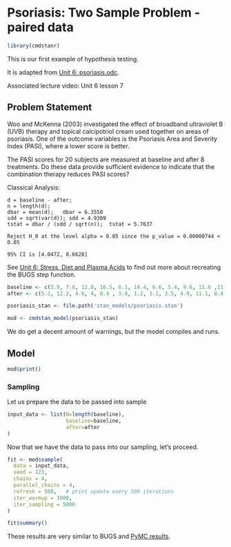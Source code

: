 # Psoriasis: Two Sample Problem - paired data {.unnumbered}

```r
library(cmdstanr)
```

This is our first example of hypothesis testing.

It is adapted from [Unit 6: psoriasis.odc](../odc_files/unit6/psoriasis.odc).

Associated lecture video: Unit 6 lesson 7

## Problem Statement


Woo and McKenna (2003) investigated the effect of broadband ultraviolet B (UVB) therapy and topical calcipotriol cream used together on areas of psoriasis. One of the outcome variables is the Psoriasis Area and Severity Index (PASI), where a lower score is better.

The PASI scores for 20 subjects are measured at baseline and after 8 treatments. Do these data provide sufficient evidence to indicate that the combination therapy reduces PASI scores?

Classical Analysis:

```
d = baseline - after;
n = length(d);
dbar = mean(d);   dbar = 6.3550
sdd = sqrt(var(d)); sdd = 4.9309
tstat = dbar / (sdd / sqrt(n));  tstat = 5.7637

Reject H_0 at the level alpha = 0.05 since the p_value = 0.00000744 < 0.05

95% CI is [4.0472, 8.6628]
```

See [Unit 6: Stress, Diet and Plasma Acids](stress_diet.qmd) to find out more about recreating the BUGS step function.

```r
baseline <- c(5.9, 7.6, 12.8, 16.5, 6.1, 14.4, 6.6, 5.4, 9.6, 11.6 ,11.1, 15.6, 9.6, 15.2, 21, 5.9, 10, 12.2, 20.2, 6.2)
after <- c(5.2, 12.2, 4.6, 4, 0.4 , 3.8, 1.2, 3.1, 3.5, 4.9, 11.1, 8.4, 5.8, 5, 6.4, 0, 2.7, 5.1, 4.8, 4.2)
```

```r
psoriasis_stan <- file.path('stan_models/psoriasis.stan')
```

```r
mod <- cmdstan_model(psoriasis_stan)
```

We do get a decent amount of warnings, but the model compiles and runs.

## Model

```r
mod$print()
```

### Sampling

Let us prepare the data to be passed into sample

```r
input_data <- list(N=length(baseline), 
                   baseline=baseline,
                   after=after
)
```

Now that we have the data to pass into our sampling, let's proceed.

```r
fit <- mod$sample(
  data = input_data,
  seed = 123,
  chains = 4,
  parallel_chains = 4,
  refresh = 500,   # print update every 500 iterations
  iter_warmup = 1000,
  iter_sampling = 5000
)
```

```r
fit$summary()
```

These results are very similar to BUGS and [PyMC results](https://areding.github.io/6420-pymc/unit6/Unit6-demo-psoriasis.html).



